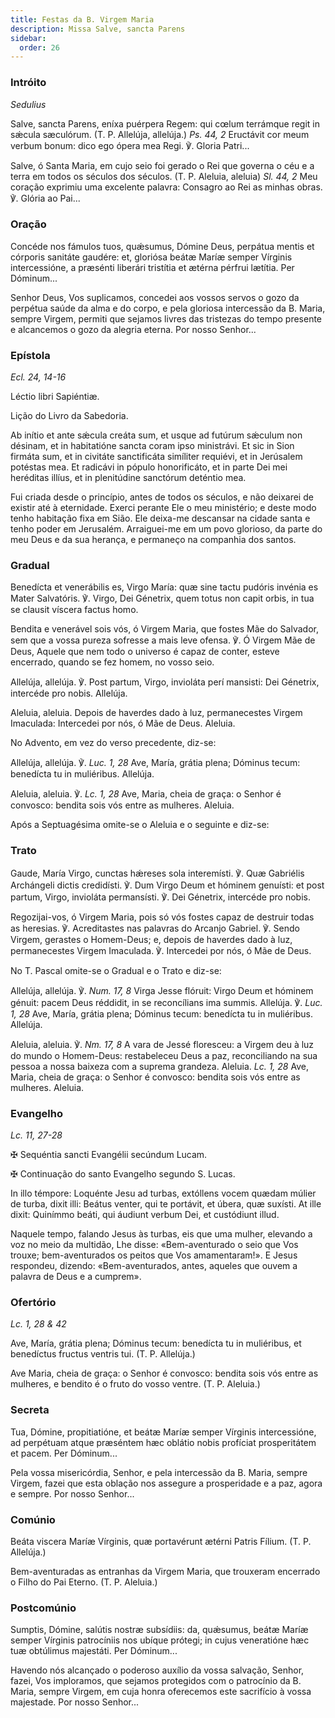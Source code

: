 ```yaml
---
title: Festas da B. Virgem Maria
description: Missa Salve, sancta Parens
sidebar:
  order: 26
---
```


### Intróito

<em>Sedulius</em>

<div class="side-by-side not-content">

Salve, sancta Parens, eníxa puérpera Regem: qui cœlum terrámque regit in sǽcula sæculórum. (T. P. Allelúja, allelúja.) <em>Ps. 44, 2</em> Eructávit cor meum verbum bonum: dico ego ópera mea Regi. ℣. Gloria Patri...

Salve, ó Santa Maria, em cujo seio foi gerado o Rei que governa o céu e a terra em todos os séculos dos séculos. (T. P. Aleluia, aleluia) <em>Sl. 44, 2</em> Meu coração exprimiu uma excelente palavra: Consagro ao Rei as minhas obras. ℣. Glória ao Pai...

</div>

### Oração

<div class="side-by-side not-content">

Concéde nos fámulos tuos, quǽsumus, Dómine Deus, perpátua mentis et córporis sanitáte gaudére: et, gloriósa beátæ Maríæ semper Vírginis intercessióne, a præsénti liberári tristítia et ætérna pérfrui lætítia. Per Dóminum...

Senhor Deus, Vos suplicamos, concedei aos vossos servos o gozo da perpétua saúde da alma e do corpo, e pela gloriosa intercessão da B. Maria, sempre Virgem, permiti que sejamos livres das tristezas do tempo presente e alcancemos o gozo da alegria eterna. Por nosso Senhor...

</div>

### Epístola

<em>Ecl. 24, 14-16</em>

<div class="side-by-side not-content">

Léctio libri Sapiéntiæ.

Lição do Livro da Sabedoria.

Ab inítio et ante sǽcula creáta sum, et usque ad futúrum sǽculum non désinam, et in habitatióne sancta coram ipso ministrávi. Et sic in Sion firmáta sum, et in civitáte sanctificáta simíliter requiévi, et in Jerúsalem potéstas mea. Et radicávi in pópulo honorificáto, et in parte Dei mei heréditas illíus, et in plenitúdine sanctórum deténtio mea.

Fui criada desde o princípio, antes de todos os séculos, e não deixarei de existir até à eternidade. Exerci perante Ele o meu ministério; e deste modo tenho habitação fixa em Sião. Ele deixa-me descansar na cidade santa e tenho poder em Jerusalém. Arraiguei-me em um povo glorioso, da parte do meu Deus e da sua herança, e permaneço na companhia dos santos.

</div>

### Gradual

<div class="side-by-side not-content">

Benedícta et venerábilis es, Virgo María: quæ sine tactu pudóris invénia es Mater Salvatóris. ℣. Virgo, Dei Génetrix, quem totus non capit orbis, in tua se clausit víscera factus homo.

Bendita e venerável sois vós, ó Virgem Maria, que fostes Mãe do Salvador, sem que a vossa pureza sofresse a mais leve ofensa. ℣. Ó Virgem Mãe de Deus, Aquele que nem todo o universo é capaz de conter, esteve encerrado, quando se fez homem, no vosso seio.

Allelúja, allelúja. ℣. Post partum, Virgo, invioláta perí mansisti: Dei Génetrix, intercéde pro nobis. Allelúja.

Aleluia, aleluia. Depois de haverdes dado à luz, permanecestes Virgem Imaculada: Intercedei por nós, ó Mãe de Deus. Aleluia.

</div>

<aside>No Advento, em vez do verso precedente, diz-se:</aside>

<div class="side-by-side not-content">

Allelúja, allelúja. ℣. <em>Luc. 1, 28</em> Ave, María, grátia plena; Dóminus tecum: benedícta tu in muliéribus. Allelúja.

Aleluia, aleluia. ℣. <em>Lc. 1, 28</em> Ave, Maria, cheia de graça: o Senhor é convosco: bendita sois vós entre as mulheres. Aleluia.

</div>

<aside>Após a Septuagésima omite-se o Aleluia e o seguinte e diz-se:</aside>

### Trato

<div class="side-by-side not-content">

Gaude, María Virgo, cunctas hǽreses sola interemísti. ℣. Quæ Gabriélis Archángeli dictis credidísti. ℣. Dum Virgo Deum et hóminem genuísti: et post partum, Virgo, invioláta permansísti. ℣. Dei Génetrix, intercéde pro nobis.

Regozijai-vos, ó Virgem Maria, pois só vós fostes capaz de destruir todas as heresias. ℣. Acreditastes nas palavras do Arcanjo Gabriel. ℣. Sendo Virgem, gerastes o Homem-Deus; e, depois de haverdes dado à luz, permanecestes Virgem Imaculada. ℣. Intercedei por nós, ó Mãe de Deus.

</div>

<aside>No T. Pascal omite-se o Gradual e o Trato e diz-se:</aside>

<div class="side-by-side not-content">

Allelúja, allelúja. ℣. <em>Num. 17, 8</em> Virga Jesse flóruit: Virgo Deum et hóminem génuit: pacem Deus réddidit, in se reconcílians ima summis. Allelúja. ℣. <em>Luc. 1, 28</em> Ave, María, grátia plena; Dóminus tecum: benedícta tu in muliéribus. Allelúja.

Aleluia, aleluia. ℣. <em>Nm. 17, 8</em> A vara de Jessé floresceu: a Virgem deu à luz do mundo o Homem-Deus: restabeleceu Deus a paz, reconciliando na sua pessoa a nossa baixeza com a suprema grandeza. Aleluia. <em>Lc. 1, 28</em> Ave, Maria, cheia de graça: o Senhor é convosco: bendita sois vós entre as mulheres. Aleluia.

</div>

### Evangelho

<em>Lc. 11, 27-28</em>

<div class="side-by-side not-content">

<span class="cross text-red-500">✠</span> Sequéntia sancti Evangélii secúndum Lucam.

<span class="cross text-red-500">✠</span> Continuação do santo Evangelho segundo S. Lucas.

In illo témpore: Loquénte Jesu ad turbas, extóllens vocem quædam múlier de turba, dixit illi: Beátus venter, qui te portávit, et úbera, quæ suxísti. At ille dixit: Quinímmo beáti, qui áudiunt verbum Dei, et custódiunt illud.

Naquele tempo, falando Jesus às turbas, eis que uma mulher, elevando a voz no meio da multidão, Lhe disse: «Bem-aventurado o seio que Vos trouxe; bem-aventurados os peitos que Vos amamentaram!». E Jesus respondeu, dizendo: «Bem-aventurados, antes, aqueles que ouvem a palavra de Deus e a cumprem».

</div>

### Ofertório

<em>Lc. 1, 28 & 42</em>

<div class="side-by-side not-content">

Ave, María, grátia plena; Dóminus tecum: benedícta tu in muliéribus, et benedíctus fructus ventris tui. (T. P. Allelúja.)

Ave Maria, cheia de graça: o Senhor é convosco: bendita sois vós entre as mulheres, e bendito é o fruto do vosso ventre. (T. P. Aleluia.)

</div>

### Secreta

<div class="side-by-side not-content">

Tua, Dómine, propitiatióne, et beátæ Maríæ semper Vírginis intercessióne, ad perpétuam atque præséntem hæc oblátio nobis profíciat prosperitátem et pacem. Per Dóminum...

Pela vossa misericórdia, Senhor, e pela intercessão da B. Maria, sempre Virgem, fazei que esta oblação nos assegure a prosperidade e a paz, agora e sempre. Por nosso Senhor...

</div>

### Comúnio

<div class="side-by-side not-content">

Beáta viscera Maríæ Vírginis, quæ portavérunt ætérni Patris Fílium. (T. P. Allelúja.)

Bem-aventuradas as entranhas da Virgem Maria, que trouxeram encerrado o Filho do Pai Eterno. (T. P. Aleluia.)

</div>

### Postcomúnio

<div class="side-by-side not-content">

Sumptis, Dómine, salútis nostræ subsídiis: da, quǽsumus, beátæ Maríæ semper Vírginis patrocíniis nos ubíque prótegi; in cujus veneratióne hæc tuæ obtúlimus majestáti. Per Dóminum...

Havendo nós alcançado o poderoso auxílio da vossa salvação, Senhor, fazei, Vos imploramos, que sejamos protegidos com o patrocínio da B. Maria, sempre Virgem, em cuja honra oferecemos este sacrifício à vossa majestade. Por nosso Senhor...

</div>
